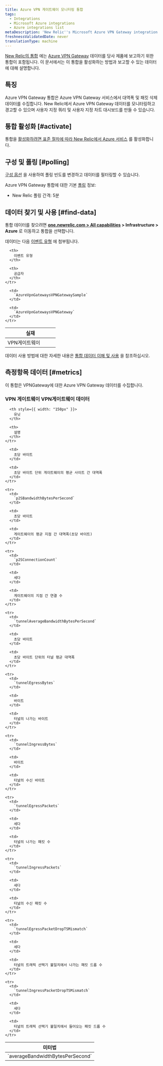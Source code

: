 ```yaml
---
title: Azure VPN 게이트웨이 모니터링 통합
tags:
  - Integrations
  - Microsoft Azure integrations
  - Azure integrations list
metaDescription: 'New Relic''s Microsoft Azure VPN Gateway integration: what data it reports and how to enable it.'
freshnessValidatedDate: never
translationType: machine
---
```


[New Relic의 통합](/docs/infrastructure/integrations-getting-started/getting-started/introduction-infrastructure-integrations) 에는 [Azure VPN Gateway](https://docs.microsoft.com/en-us/azure/vpn-gateway/vpn-gateway-about-vpngateways) 데이터를 당사 제품에 보고하기 위한 통합이 포함됩니다. 이 문서에서는 이 통합을 활성화하는 방법과 보고할 수 있는 데이터에 대해 설명합니다.

## 특징

Azure VPN Gateway 통합은 Azure VPN Gateway 서비스에서 대역폭 및 패킷 삭제 데이터를 수집합니다. New Relic에서 Azure VPN Gateway 데이터를 모니터링하고 경고할 수 있으며 사용자 지정 쿼리 및 사용자 지정 차트 대시보드를 만들 수 있습니다.

## 통합 활성화 [#activate]

통합을 [활성화하려면 표준 절차에 따라 New Relic에서 Azure 서비스](/docs/infrastructure/microsoft-azure-integrations/getting-started/activate-azure-integrations) 를 활성화합니다.

## 구성 및 폴링 [#polling]

[구성 옵션](/docs/integrations/new-relic-integrations/getting-started/configure-polling-frequency-data-collection-cloud-integrations) 을 사용하여 폴링 빈도를 변경하고 데이터를 필터링할 수 있습니다.

Azure VPN Gateway 통합에 대한 기본 [폴링](/docs/infrastructure/microsoft-azure-integrations/getting-started/azure-integration-polling) 정보:

* New Relic 폴링 간격: 5분

## 데이터 찾기 및 사용 [#find-data]

통합 데이터를 찾으려면 **[one.newrelic.com > All capabilities](https://one.newrelic.com/all-capabilities) > Infrastructure > Azure** 로 이동하고 통합을 선택합니다.

데이터는 다음 [이벤트 유형](/docs/data-apis/understand-data/new-relic-data-types/#event-data) 에 첨부됩니다.

<table>
  <thead>
    <tr>
      <th width="150px">
        실재
      </th>

      <th>
        이벤트 유형
      </th>

      <th>
        공급자
      </th>
    </tr>
  </thead>

  <tbody>
    <tr>
      <td>
        VPN게이트웨이
      </td>

      <td>
        `AzureVpnGatewaysVPNGatewaySample`
      </td>

      <td>
        `AzureVpnGatewaysVPNGateway`
      </td>
    </tr>
  </tbody>
</table>

데이터 사용 방법에 대한 자세한 내용은 [통합 데이터 이해 및 사용](/docs/infrastructure/integrations/find-use-infrastructure-integration-data) 을 참조하십시오.

## 측정항목 데이터 [#metrics]

이 통합은 VPNGateway에 대한 Azure VPN Gateway 데이터를 수집합니다.

### VPN 게이트웨이 VPN게이트웨이 데이터

<table>
  <thead>
    <tr>
      <th style={{ width: "375px" }}>
        미터법
      </th>

      <th style={{ width: "150px" }}>
        유닛
      </th>

      <th>
        설명
      </th>
    </tr>
  </thead>

  <tbody>
    <tr>
      <td>
        `averageBandwidthBytesPerSecond`
      </td>

      <td>
        초당 바이트
      </td>

      <td>
        초당 바이트 단위 게이트웨이의 평균 사이트 간 대역폭
      </td>
    </tr>

    <tr>
      <td>
        `p2SBandwidthBytesPerSecond`
      </td>

      <td>
        초당 바이트
      </td>

      <td>
        게이트웨이의 평균 지점 간 대역폭(초당 바이트)
      </td>
    </tr>

    <tr>
      <td>
        `p2SConnectionCount`
      </td>

      <td>
        세다
      </td>

      <td>
        게이트웨이의 지점 간 연결 수
      </td>
    </tr>

    <tr>
      <td>
        `tunnelAverageBandwidthBytesPerSecond`
      </td>

      <td>
        초당 바이트
      </td>

      <td>
        초당 바이트 단위의 터널 평균 대역폭
      </td>
    </tr>

    <tr>
      <td>
        `tunnelEgressBytes`
      </td>

      <td>
        바이트
      </td>

      <td>
        터널의 나가는 바이트
      </td>
    </tr>

    <tr>
      <td>
        `tunnelIngressBytes`
      </td>

      <td>
        바이트
      </td>

      <td>
        터널의 수신 바이트
      </td>
    </tr>

    <tr>
      <td>
        `tunnelEgressPackets`
      </td>

      <td>
        세다
      </td>

      <td>
        터널의 나가는 패킷 수
      </td>
    </tr>

    <tr>
      <td>
        `tunnelIngressPackets`
      </td>

      <td>
        세다
      </td>

      <td>
        터널의 수신 패킷 수
      </td>
    </tr>

    <tr>
      <td>
        `tunnelEgressPacketDropTSMismatch`
      </td>

      <td>
        세다
      </td>

      <td>
        터널의 트래픽 선택기 불일치에서 나가는 패킷 드롭 수
      </td>
    </tr>

    <tr>
      <td>
        `tunnelIngressPacketDropTSMismatch`
      </td>

      <td>
        세다
      </td>

      <td>
        터널의 트래픽 선택기 불일치에서 들어오는 패킷 드롭 수
      </td>
    </tr>
  </tbody>
</table>